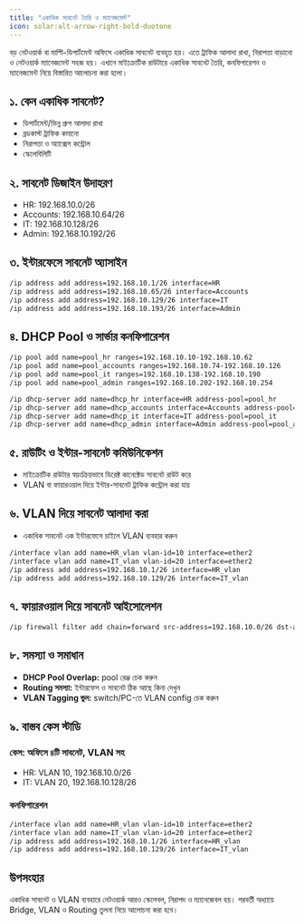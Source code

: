 ```yaml
---
title: "একাধিক সাবনেট তৈরি ও ম্যানেজমেন্ট"
icon: solar:alt-arrow-right-bold-duotone
---
```


বড় নেটওয়ার্ক বা মাল্টি-ডিপার্টমেন্ট অফিসে একাধিক সাবনেট ব্যবহৃত হয়। এতে ট্রাফিক আলাদা রাখা, নিরাপত্তা বাড়ানো ও নেটওয়ার্ক ম্যানেজমেন্ট সহজ হয়। এখানে মাইক্রোটিক রাউটারে একাধিক সাবনেট তৈরি, কনফিগারেশন ও ম্যানেজমেন্ট নিয়ে বিস্তারিত আলোচনা করা হলো।

## ১. কেন একাধিক সাবনেট?
- ডিপার্টমেন্ট/ভিন্ন গ্রুপ আলাদা রাখা
- ব্রডকাস্ট ট্রাফিক কমানো
- নিরাপত্তা ও অ্যাক্সেস কন্ট্রোল
- স্কেলেবিলিটি

## ২. সাবনেট ডিজাইন উদাহরণ

- HR: 192.168.10.0/26
- Accounts: 192.168.10.64/26
- IT: 192.168.10.128/26
- Admin: 192.168.10.192/26

## ৩. ইন্টারফেসে সাবনেট অ্যাসাইন
```bash
/ip address add address=192.168.10.1/26 interface=HR
/ip address add address=192.168.10.65/26 interface=Accounts
/ip address add address=192.168.10.129/26 interface=IT
/ip address add address=192.168.10.193/26 interface=Admin
```

## ৪. DHCP Pool ও সার্ভার কনফিগারেশন
```bash
/ip pool add name=pool_hr ranges=192.168.10.10-192.168.10.62
/ip pool add name=pool_accounts ranges=192.168.10.74-192.168.10.126
/ip pool add name=pool_it ranges=192.168.10.138-192.168.10.190
/ip pool add name=pool_admin ranges=192.168.10.202-192.168.10.254

/ip dhcp-server add name=dhcp_hr interface=HR address-pool=pool_hr
/ip dhcp-server add name=dhcp_accounts interface=Accounts address-pool=pool_accounts
/ip dhcp-server add name=dhcp_it interface=IT address-pool=pool_it
/ip dhcp-server add name=dhcp_admin interface=Admin address-pool=pool_admin
```

## ৫. রাউটিং ও ইন্টার-সাবনেট কমিউনিকেশন
- মাইক্রোটিক রাউটার স্বয়ংক্রিয়ভাবে ডিরেক্ট কানেক্টেড সাবনেট রাউট করে
- VLAN বা ফায়ারওয়াল দিয়ে ইন্টার-সাবনেট ট্রাফিক কন্ট্রোল করা যায়

## ৬. VLAN দিয়ে সাবনেট আলাদা করা
- একাধিক সাবনেট এক ইন্টারফেসে চাইলে VLAN ব্যবহার করুন
```bash
/interface vlan add name=HR_vlan vlan-id=10 interface=ether2
/interface vlan add name=IT_vlan vlan-id=20 interface=ether2
/ip address add address=192.168.10.1/26 interface=HR_vlan
/ip address add address=192.168.10.129/26 interface=IT_vlan
```

## ৭. ফায়ারওয়াল দিয়ে সাবনেট আইসোলেশন
```bash
/ip firewall filter add chain=forward src-address=192.168.10.0/26 dst-address=192.168.10.128/26 action=drop comment="HR থেকে IT ব্লক"
```

## ৮. সমস্যা ও সমাধান
- **DHCP Pool Overlap:** pool রেঞ্জ চেক করুন
- **Routing সমস্যা:** ইন্টারফেস ও সাবনেট ঠিক আছে কিনা দেখুন
- **VLAN Tagging ভুল:** switch/PC-তে VLAN config চেক করুন

## ৯. বাস্তব কেস স্টাডি

### কেস: অফিসে ৪টি সাবনেট, VLAN সহ
- HR: VLAN 10, 192.168.10.0/26
- IT: VLAN 20, 192.168.10.128/26

### কনফিগারেশন
```bash
/interface vlan add name=HR_vlan vlan-id=10 interface=ether2
/interface vlan add name=IT_vlan vlan-id=20 interface=ether2
/ip address add address=192.168.10.1/26 interface=HR_vlan
/ip address add address=192.168.10.129/26 interface=IT_vlan
```

## উপসংহার
একাধিক সাবনেট ও VLAN ব্যবহারে নেটওয়ার্ক আরও স্কেলেবল, নিরাপদ ও ম্যানেজেবল হয়। পরবর্তী অধ্যায়ে Bridge, VLAN ও Routing তুলনা নিয়ে আলোচনা করা হবে।
